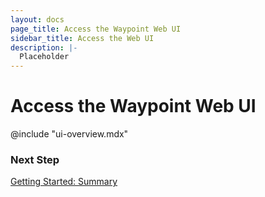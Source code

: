 ```yaml
---
layout: docs
page_title: Access the Waypoint Web UI
sidebar_title: Access the Web UI
description: |-
  Placeholder
---
```


# Access the Waypoint Web UI

@include "ui-overview.mdx"

### Next Step

[Getting Started: Summary](/docs/getting-started/docker-example-app/summary)
